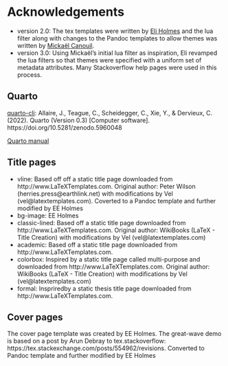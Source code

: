 # Acknowledgements

* version 2.0: The tex templates were written by [Eli Holmes](https://github.com/eeholmes) and the lua filter along with changes to the Pandoc templates to allow themes was written by [Mickaël Canouil](https://github.com/mcanouil).
* version 3.0: Using Mickaël's initial lua filter as inspiration, Eli revamped the lua filters so that themes were specified with a uniform set of metadata attributes. Many Stackoverflow help pages were used in this process.

## Quarto

[quarto-cli](https://github.com/quarto-dev/quarto-cli): Allaire, J., Teague, C., Scheidegger, C., Xie, Y., & Dervieux, C. (2022). Quarto (Version 0.3) [Computer software]. https://doi.org/10.5281/zenodo.5960048

[Quarto manual](https://quarto.org/docs/guide/)

## Title pages

* vline: Based off off a static title page downloaded from http://www.LaTeXTemplates.com. Original author: Peter Wilson (herries.press@earthlink.net) with modifications by Vel (vel@latextemplates.com). Coverted to a Pandoc template and further modified by EE Holmes
* bg-image: EE Holmes
* classic-lined: Based off a static title page downloaded from http://www.LaTeXTemplates.com. Original author: WikiBooks (LaTeX - Title Creation) with modifications by Vel (vel@latextemplates.com)
* academic: Based off a static title page downloaded from http://www.LaTeXTemplates.com.
* colorbox: Inspired by a static title page called multi-purpose and downloaded from http://www.LaTeXTemplates.com. Original author: WikiBooks (LaTeX - Title Creation) with modifications by Vel (vel@latextemplates.com)
* formal: Inspriredby a static thesis title page downloaded from http://www.LaTeXTemplates.com.

## Cover pages

The cover page template was created by EE Holmes. The great-wave demo
 is based on a post by Arun Debray to tex.stackoverflow: https://tex.stackexchange.com/posts/554962/revisions. Converted to Pandoc template and further modified by EE Holmes
